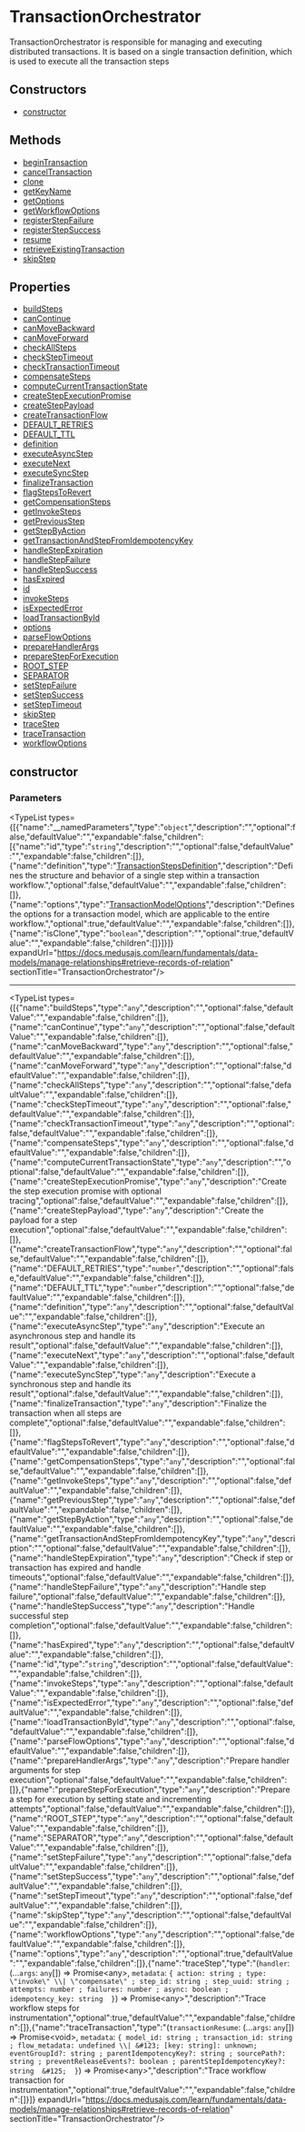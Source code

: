 
# TransactionOrchestrator

TransactionOrchestrator is responsible for managing and executing distributed transactions.
It is based on a single transaction definition, which is used to execute all the transaction steps

## Constructors

- [constructor](page.mdx#constructor)

## Methods

- [beginTransaction](../../TransactionOrchestrator/methods/workflows.TransactionOrchestrator.beginTransaction/page.mdx)
- [cancelTransaction](../../TransactionOrchestrator/methods/workflows.TransactionOrchestrator.cancelTransaction/page.mdx)
- [clone](../../TransactionOrchestrator/methods/workflows.TransactionOrchestrator.clone/page.mdx)
- [getKeyName](../../TransactionOrchestrator/methods/workflows.TransactionOrchestrator.getKeyName/page.mdx)
- [getOptions](../../TransactionOrchestrator/methods/workflows.TransactionOrchestrator.getOptions/page.mdx)
- [getWorkflowOptions](../../TransactionOrchestrator/methods/workflows.TransactionOrchestrator.getWorkflowOptions/page.mdx)
- [registerStepFailure](../../TransactionOrchestrator/methods/workflows.TransactionOrchestrator.registerStepFailure/page.mdx)
- [registerStepSuccess](../../TransactionOrchestrator/methods/workflows.TransactionOrchestrator.registerStepSuccess/page.mdx)
- [resume](../../TransactionOrchestrator/methods/workflows.TransactionOrchestrator.resume/page.mdx)
- [retrieveExistingTransaction](../../TransactionOrchestrator/methods/workflows.TransactionOrchestrator.retrieveExistingTransaction/page.mdx)
- [skipStep](../../TransactionOrchestrator/methods/workflows.TransactionOrchestrator.skipStep/page.mdx)

## Properties

- [buildSteps](page.mdx#buildsteps)
- [canContinue](page.mdx#cancontinue)
- [canMoveBackward](page.mdx#canmovebackward)
- [canMoveForward](page.mdx#canmoveforward)
- [checkAllSteps](page.mdx#checkallsteps)
- [checkStepTimeout](page.mdx#checksteptimeout)
- [checkTransactionTimeout](page.mdx#checktransactiontimeout)
- [compensateSteps](page.mdx#compensatesteps)
- [computeCurrentTransactionState](page.mdx#computecurrenttransactionstate)
- [createStepExecutionPromise](page.mdx#createstepexecutionpromise)
- [createStepPayload](page.mdx#createsteppayload)
- [createTransactionFlow](page.mdx#createtransactionflow)
- [DEFAULT\_RETRIES](page.mdx#default_retries)
- [DEFAULT\_TTL](page.mdx#default_ttl)
- [definition](page.mdx#definition)
- [executeAsyncStep](page.mdx#executeasyncstep)
- [executeNext](page.mdx#executenext)
- [executeSyncStep](page.mdx#executesyncstep)
- [finalizeTransaction](page.mdx#finalizetransaction)
- [flagStepsToRevert](page.mdx#flagstepstorevert)
- [getCompensationSteps](page.mdx#getcompensationsteps)
- [getInvokeSteps](page.mdx#getinvokesteps)
- [getPreviousStep](page.mdx#getpreviousstep)
- [getStepByAction](page.mdx#getstepbyaction)
- [getTransactionAndStepFromIdempotencyKey](page.mdx#gettransactionandstepfromidempotencykey)
- [handleStepExpiration](page.mdx#handlestepexpiration)
- [handleStepFailure](page.mdx#handlestepfailure)
- [handleStepSuccess](page.mdx#handlestepsuccess)
- [hasExpired](page.mdx#hasexpired)
- [id](page.mdx#id)
- [invokeSteps](page.mdx#invokesteps)
- [isExpectedError](page.mdx#isexpectederror)
- [loadTransactionById](page.mdx#loadtransactionbyid)
- [options](page.mdx#options)
- [parseFlowOptions](page.mdx#parseflowoptions)
- [prepareHandlerArgs](page.mdx#preparehandlerargs)
- [prepareStepForExecution](page.mdx#preparestepforexecution)
- [ROOT\_STEP](page.mdx#root_step)
- [SEPARATOR](page.mdx#separator)
- [setStepFailure](page.mdx#setstepfailure)
- [setStepSuccess](page.mdx#setstepsuccess)
- [setStepTimeout](page.mdx#setsteptimeout)
- [skipStep](page.mdx#skipstep)
- [traceStep](page.mdx#tracestep)
- [traceTransaction](page.mdx#tracetransaction)
- [workflowOptions](page.mdx#workflowoptions)

## constructor

### Parameters

<TypeList types={[{"name":"__namedParameters","type":"`object`","description":"","optional":false,"defaultValue":"","expandable":false,"children":[{"name":"id","type":"`string`","description":"","optional":false,"defaultValue":"","expandable":false,"children":[]},{"name":"definition","type":"[TransactionStepsDefinition](../../types/workflows.TransactionStepsDefinition/page.mdx)","description":"Defines the structure and behavior of a single step within a transaction workflow.","optional":false,"defaultValue":"","expandable":false,"children":[]},{"name":"options","type":"[TransactionModelOptions](../../types/workflows.TransactionModelOptions/page.mdx)","description":"Defines the options for a transaction model, which are applicable to the entire workflow.","optional":true,"defaultValue":"","expandable":false,"children":[]},{"name":"isClone","type":"`boolean`","description":"","optional":true,"defaultValue":"","expandable":false,"children":[]}]}]} expandUrl="https://docs.medusajs.com/learn/fundamentals/data-models/manage-relationships#retrieve-records-of-relation" sectionTitle="TransactionOrchestrator"/>

___

<TypeList types={[{"name":"buildSteps","type":"`any`","description":"","optional":false,"defaultValue":"","expandable":false,"children":[]},{"name":"canContinue","type":"`any`","description":"","optional":false,"defaultValue":"","expandable":false,"children":[]},{"name":"canMoveBackward","type":"`any`","description":"","optional":false,"defaultValue":"","expandable":false,"children":[]},{"name":"canMoveForward","type":"`any`","description":"","optional":false,"defaultValue":"","expandable":false,"children":[]},{"name":"checkAllSteps","type":"`any`","description":"","optional":false,"defaultValue":"","expandable":false,"children":[]},{"name":"checkStepTimeout","type":"`any`","description":"","optional":false,"defaultValue":"","expandable":false,"children":[]},{"name":"checkTransactionTimeout","type":"`any`","description":"","optional":false,"defaultValue":"","expandable":false,"children":[]},{"name":"compensateSteps","type":"`any`","description":"","optional":false,"defaultValue":"","expandable":false,"children":[]},{"name":"computeCurrentTransactionState","type":"`any`","description":"","optional":false,"defaultValue":"","expandable":false,"children":[]},{"name":"createStepExecutionPromise","type":"`any`","description":"Create the step execution promise with optional tracing","optional":false,"defaultValue":"","expandable":false,"children":[]},{"name":"createStepPayload","type":"`any`","description":"Create the payload for a step execution","optional":false,"defaultValue":"","expandable":false,"children":[]},{"name":"createTransactionFlow","type":"`any`","description":"","optional":false,"defaultValue":"","expandable":false,"children":[]},{"name":"DEFAULT_RETRIES","type":"`number`","description":"","optional":false,"defaultValue":"","expandable":false,"children":[]},{"name":"DEFAULT_TTL","type":"`number`","description":"","optional":false,"defaultValue":"","expandable":false,"children":[]},{"name":"definition","type":"`any`","description":"","optional":false,"defaultValue":"","expandable":false,"children":[]},{"name":"executeAsyncStep","type":"`any`","description":"Execute an asynchronous step and handle its result","optional":false,"defaultValue":"","expandable":false,"children":[]},{"name":"executeNext","type":"`any`","description":"","optional":false,"defaultValue":"","expandable":false,"children":[]},{"name":"executeSyncStep","type":"`any`","description":"Execute a synchronous step and handle its result","optional":false,"defaultValue":"","expandable":false,"children":[]},{"name":"finalizeTransaction","type":"`any`","description":"Finalize the transaction when all steps are complete","optional":false,"defaultValue":"","expandable":false,"children":[]},{"name":"flagStepsToRevert","type":"`any`","description":"","optional":false,"defaultValue":"","expandable":false,"children":[]},{"name":"getCompensationSteps","type":"`any`","description":"","optional":false,"defaultValue":"","expandable":false,"children":[]},{"name":"getInvokeSteps","type":"`any`","description":"","optional":false,"defaultValue":"","expandable":false,"children":[]},{"name":"getPreviousStep","type":"`any`","description":"","optional":false,"defaultValue":"","expandable":false,"children":[]},{"name":"getStepByAction","type":"`any`","description":"","optional":false,"defaultValue":"","expandable":false,"children":[]},{"name":"getTransactionAndStepFromIdempotencyKey","type":"`any`","description":"","optional":false,"defaultValue":"","expandable":false,"children":[]},{"name":"handleStepExpiration","type":"`any`","description":"Check if step or transaction has expired and handle timeouts","optional":false,"defaultValue":"","expandable":false,"children":[]},{"name":"handleStepFailure","type":"`any`","description":"Handle step failure","optional":false,"defaultValue":"","expandable":false,"children":[]},{"name":"handleStepSuccess","type":"`any`","description":"Handle successful step completion","optional":false,"defaultValue":"","expandable":false,"children":[]},{"name":"hasExpired","type":"`any`","description":"","optional":false,"defaultValue":"","expandable":false,"children":[]},{"name":"id","type":"`string`","description":"","optional":false,"defaultValue":"","expandable":false,"children":[]},{"name":"invokeSteps","type":"`any`","description":"","optional":false,"defaultValue":"","expandable":false,"children":[]},{"name":"isExpectedError","type":"`any`","description":"","optional":false,"defaultValue":"","expandable":false,"children":[]},{"name":"loadTransactionById","type":"`any`","description":"","optional":false,"defaultValue":"","expandable":false,"children":[]},{"name":"parseFlowOptions","type":"`any`","description":"","optional":false,"defaultValue":"","expandable":false,"children":[]},{"name":"prepareHandlerArgs","type":"`any`","description":"Prepare handler arguments for step execution","optional":false,"defaultValue":"","expandable":false,"children":[]},{"name":"prepareStepForExecution","type":"`any`","description":"Prepare a step for execution by setting state and incrementing attempts","optional":false,"defaultValue":"","expandable":false,"children":[]},{"name":"ROOT_STEP","type":"`any`","description":"","optional":false,"defaultValue":"","expandable":false,"children":[]},{"name":"SEPARATOR","type":"`any`","description":"","optional":false,"defaultValue":"","expandable":false,"children":[]},{"name":"setStepFailure","type":"`any`","description":"","optional":false,"defaultValue":"","expandable":false,"children":[]},{"name":"setStepSuccess","type":"`any`","description":"","optional":false,"defaultValue":"","expandable":false,"children":[]},{"name":"setStepTimeout","type":"`any`","description":"","optional":false,"defaultValue":"","expandable":false,"children":[]},{"name":"skipStep","type":"`any`","description":"","optional":false,"defaultValue":"","expandable":false,"children":[]},{"name":"workflowOptions","type":"`any`","description":"","optional":false,"defaultValue":"","expandable":false,"children":[]},{"name":"options","type":"`any`","description":"","optional":true,"defaultValue":"","expandable":false,"children":[]},{"name":"traceStep","type":"(`handler`: (...`args`: `any`[]) => Promise&#60;any&#62;, `metadata`: ``{ action: string ; type: \"invoke\" \\| \"compensate\" ; step_id: string ; step_uuid: string ; attempts: number ; failures: number ; async: boolean ; idempotency_key: string  }``) => Promise&#60;any&#62;","description":"Trace workflow steps for instrumentation","optional":true,"defaultValue":"","expandable":false,"children":[]},{"name":"traceTransaction","type":"(`transactionResume`: (...`args`: `any`[]) => Promise&#60;void&#62;, `metadata`: ``{ model_id: string ; transaction_id: string ; flow_metadata: undefined \\| &#123; [key: string]: unknown; eventGroupId?: string ; parentIdempotencyKey?: string ; sourcePath?: string ; preventReleaseEvents?: boolean ; parentStepIdempotencyKey?: string  &#125;  }``) => Promise&#60;any&#62;","description":"Trace workflow transaction for instrumentation","optional":true,"defaultValue":"","expandable":false,"children":[]}]} expandUrl="https://docs.medusajs.com/learn/fundamentals/data-models/manage-relationships#retrieve-records-of-relation" sectionTitle="TransactionOrchestrator"/>
